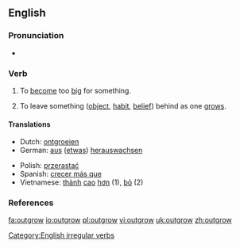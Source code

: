 ==English==

===Pronunciation===
*{{IPA|/ˌɑʊtˈɡroʊ/}}

===Verb===
{{en-verb|outgrows|outgrowing|outgrew|outgrown}}

# {{transitive}} To [[become]] too [[big]] for something.
# {{transitive}} To leave something ([[object]], [[habit]], [[belief]]) behind as one [[grows]].

====Translations====
{{top}}
*Dutch: [[ontgroeien]]
*German: [[aus]] ([[etwas]]) [[herauswachsen]]
{{mid}}
*Polish: [[przerastać]]
*Spanish: [[crecer más que]]
*Vietnamese: [[thành#Vietnamese|thành]] [[cao#Vietnamese|cao]] [[hơn]] (1), [[bỏ]] (2)
{{bottom}}

===References===
{{R:Century 1911}}
{{R:Webster 1913}}

[[Category:English irregular verbs]]

[[fa:outgrow]]
[[io:outgrow]]
[[pl:outgrow]]
[[vi:outgrow]]
[[uk:outgrow]]
[[zh:outgrow]]